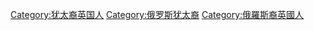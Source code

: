 [[Category:犹太裔英国人|Category:犹太裔英国人]]
[[Category:俄罗斯犹太裔|Category:俄罗斯犹太裔]]
[[Category:俄羅斯裔英國人|Category:俄羅斯裔英國人]]